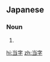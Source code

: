 ==Japanese==
{{ja-kanjitab|あ|o1=て|じ|yomi=y}}

===Noun===
{{ja-noun|あてじ}}

# {{alternative spelling of|当て字|lang=ja}}

[[hi:当字]]
[[zh:当字]]